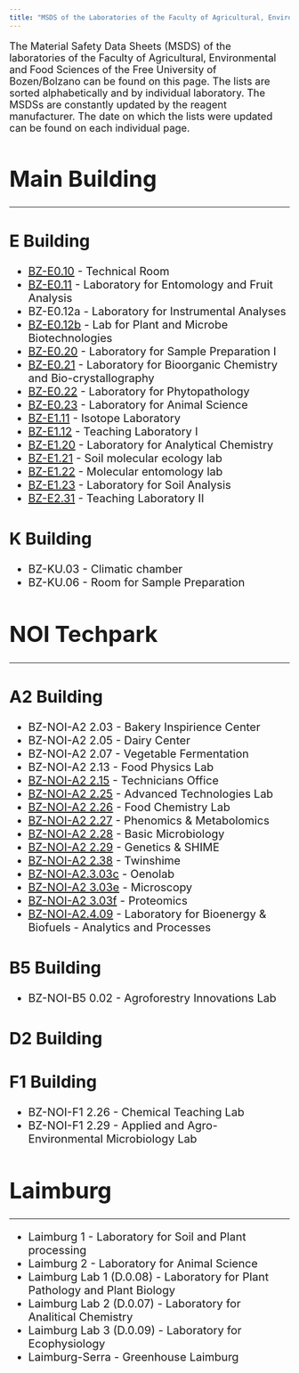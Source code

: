 ```yaml
---
title: "MSDS of the Laboratories of the Faculty of Agricultural, Environmental and Food Sciences"
---
```


::: {style="font-size:18px;"}

The Material Safety Data Sheets (MSDS) of the laboratories of the Faculty of Agricultural, Environmental and Food Sciences of the Free University of Bozen/Bolzano can be found on this page. The lists are sorted alphabetically and by individual laboratory. The MSDSs are constantly updated by the reagent manufacturer.
The date on which the lists were updated can be found on each individual page.

:::

::: {style="font-size:20px;"}

# Main Building

----

## E Building

- [BZ-E0.10](BZ_E010.qmd) - Technical Room
- [BZ-E0.11](BZ_E011.qmd) - Laboratory for Entomology and Fruit Analysis
- BZ-E0.12a - Laboratory for Instrumental Analyses
- [BZ-E0.12b](BZ_E012b.qmd) - Lab for Plant and Microbe Biotechnologies
- [BZ-E0.20](BZ_E020.qmd) - Laboratory for Sample Preparation I
- [BZ-E0.21](BZ_E021.qmd) - Laboratory for Bioorganic Chemistry and Bio-crystallography
- [BZ-E0.22](BZ_E022.qmd) - Laboratory for Phytopathology
- [BZ-E0.23](BZ_E023.qmd) - Laboratory for Animal Science
- [BZ-E1.11](BZ_E111.qmd) - Isotope Laboratory
- [BZ-E1.12](BZ_E112.qmd) - Teaching Laboratory I
- [BZ-E1.20](BZ_E120.qmd) - Laboratory for Analytical Chemistry
- [BZ-E1.21](BZ_E121.qmd) - Soil molecular ecology lab
- [BZ-E1.22](BZ_E122.qmd) - Molecular entomology lab
- [BZ-E1.23](BZ_E123.qmd) - Laboratory for Soil Analysis
- [BZ-E2.31](BZ_E231.qmd) - Teaching Laboratory II

## K Building

- BZ-KU.03 - Climatic chamber
- BZ-KU.06 - Room for Sample Preparation

# NOI Techpark

----

## A2 Building

- BZ-NOI-A2 2.03 - Bakery Inspirience Center
- BZ-NOI-A2 2.05 - Dairy Center
- BZ-NOI-A2 2.07 - Vegetable Fermentation
- BZ-NOI-A2 2.13 - Food Physics Lab
- [BZ-NOI-A2 2.15](BZ_A2215.qmd) - Technicians Office
- [BZ-NOI-A2 2.25](BZ_A2225.qmd) - Advanced Technologies Lab
- [BZ-NOI-A2 2.26](BZ_A2226.qmd) - Food Chemistry Lab
- [BZ-NOI-A2 2.27](BZ_A2227.qmd) - Phenomics & Metabolomics
- [BZ-NOI-A2 2.28](BZ_A2228.qmd) - Basic Microbiology
- [BZ-NOI-A2 2.29](BZ_A2229.qmd) - Genetics & SHIME
- [BZ-NOI-A2 2.38](BZ_A2238.qmd) - Twinshime
- [BZ-NOI-A2.3.03c](BZ_A2303c.qmd) - Oenolab
- [BZ-NOI-A2 3.03e](BZ_A2303e.qmd) - Microscopy
- [BZ-NOI-A2 3.03f](BZ_A2303f.qmd) - Proteomics
- [BZ-NOI-A2.4.09](BZ_A2409.qmd) - Laboratory for Bioenergy & Biofuels - Analytics and Processes

## B5 Building

- BZ-NOI-B5 0.02 - Agroforestry Innovations Lab

## D2 Building


## F1 Building

- BZ-NOI-F1 2.26 - Chemical Teaching Lab
- BZ-NOI-F1 2.29 - Applied and Agro-Environmental Microbiology Lab

# Laimburg

----

- Laimburg 1 - Laboratory for Soil and Plant processing
- Laimburg 2 - Laboratory for Animal Science 
- Laimburg Lab 1 (D.0.08) - Laboratory for Plant Pathology and Plant Biology
- Laimburg Lab 2 (D.0.07) - Laboratory for Analitical Chemistry
- Laimburg Lab 3 (D.0.09) - Laboratory for Ecophysiology
- Laimburg-Serra - Greenhouse Laimburg

:::